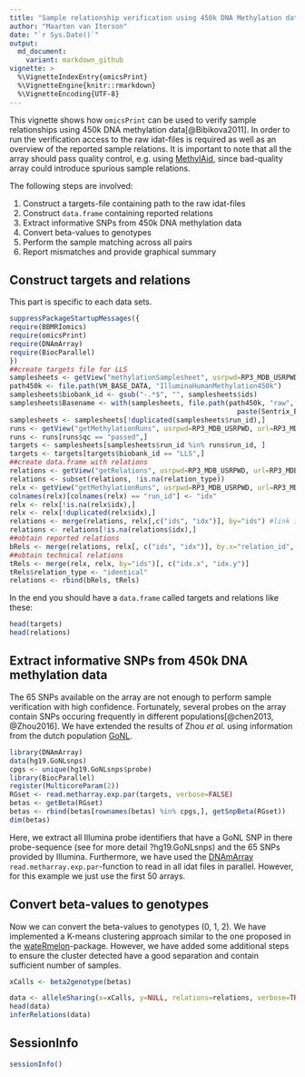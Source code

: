 ```yaml
---
title: "Sample relationship verification using 450k DNA Methylation data"
author: "Maarten van Iterson"
date: "`r Sys.Date()`"
output:
  md_document:
    variant: markdown_github
vignette: >
  %\VignetteIndexEntry{omicsPrint}
  %\VignetteEngine{knitr::rmarkdown}
  %\VignetteEncoding{UTF-8}
---
```


This vignette shows how `omicsPrint` can be used to verify sample
relationships using 450k DNA methylation data[@Bibikova2011]. In order
to run the verification access to the raw idat-files is required as
well as an overview of the reported sample relations. It is important
to note that all the array should pass quality control, e.g. using
[MethylAid](http://bioconductor.org/packages/MethylAid/), since
bad-quality array could introduce spurious sample relations.

The following steps are involved:

1. Construct a targets-file containing path to the raw idat-files
2. Construct `data.frame` containing reported relations
3. Extract informative SNPs from 450k DNA methylation data
4. Convert beta-values to genotypes
5. Perform the sample matching across all pairs
6. Report mismatches and provide graphical summary

## Construct targets and relations ##

This part is specific to each data sets.

```r
suppressPackageStartupMessages({
require(BBMRIomics)
require(omicsPrint)
require(DNAmArray)
require(BiocParallel)  
})
##create targets file for LLS
samplesheets <- getView("methylationSamplesheet", usrpwd=RP3_MDB_USRPWD, url=RP3_MDB, verbose=FALSE)
path450k <- file.path(VM_BASE_DATA, "IlluminaHumanMethylation450k")
samplesheets$biobank_id <- gsub("-.*$", "", samplesheets$ids)
samplesheets$Basename <- with(samplesheets, file.path(path450k, "raw", Sentrix_Barcode,
                                                        paste(Sentrix_Barcode, Sentrix_Position, sep = "_")))
samplesheets <- samplesheets[!duplicated(samplesheets$run_id),]
runs <- getView("getMethylationRuns", usrpwd=RP3_MDB_USRPWD, url=RP3_MDB, verbose=FALSE)
runs <- runs[runs$qc == "passed",]    
targets <- samplesheets[samplesheets$run_id %in% runs$run_id, ]
targets <- targets[targets$biobank_id == "LLS",]
##create data.frame with relations
relations <- getView("getRelations", usrpwd=RP3_MDB_USRPWD, url=RP3_MDB, verbose=FALSE)
relations <- subset(relations, !is.na(relation_type))
relx <- getView("getMethylationRuns", usrpwd=RP3_MDB_USRPWD, url=RP3_MDB, verbose=FALSE)
colnames(relx)[colnames(relx) == "run_id"] <- "idx"
relx <- relx[!is.na(relx$idx),]
relx <- relx[!duplicated(relx$idx),]
relations <- merge(relations, relx[,c("ids", "idx")], by="ids") #link idx
relations <- relations[!is.na(relations$idx),]
##obtain reported relations
bRels <- merge(relations, relx[, c("ids", "idx")], by.x="relation_id", by.y="ids")[,c("idx.x", "idx.y", "relation_type")]
##obtain technical relations
tRels <- merge(relx, relx, by="ids")[, c("idx.x", "idx.y")]
tRels$relation_type <- "identical"
relations <- rbind(bRels, tRels)    
```

In the end you should have a `data.frame` called targets and relations
like these:

```r
head(targets)
head(relations)
```

## Extract informative SNPs from 450k DNA methylation data ##

The 65 SNPs available on the array are not enough to perform sample
verification with high confidence. Fortunately, several probes on the
array contain SNPs occuring frequently in different
populations[@chen2013, @Zhou2016]. We have extended the results of
Zhou *et al.* using information from the dutch population
[GoNL](http://www.nlgenome.nl/).


```r
library(DNAmArray)
data(hg19.GoNLsnps)
cpgs <- unique(hg19.GoNLsnps$probe)
library(BiocParallel)
register(MulticoreParam(2))
RGset <- read.metharray.exp.par(targets, verbose=FALSE)
betas <- getBeta(RGset)
betas <- rbind(betas[rownames(betas) %in% cpgs,], getSnpBeta(RGset))
dim(betas)
```

Here, we extract all Illumina probe identifiers that have a GoNL SNP
in there probe-sequence (see for more detail ?hg19.GoNLsnps) and the
65 SNPs provided by Illumina. Furthermore, we have used the
[DNAmArray](https://github.com/molepi/DNAmArray)
`read.metharray.exp.par`-function to read in all idat files in
parallel. However, for this example we just use the first 50 arrays.

## Convert beta-values to genotypes ##

Now we can convert the beta-values to genotypes (0, 1, 2). We have
implemented a K-means clustering approach similar to the one proposed
in the
[wateRmelon](http://bioconductor.org/packages/wateRmelon/)-package. However,
we have added some additional steps to ensure the cluster detected
have a good separation and contain sufficient number of samples.

```r
xCalls <- beta2genotype(betas)
```

```r
data <- alleleSharing(x=xCalls, y=NULL, relations=relations, verbose=TRUE)
head(data)
inferRelations(data)
```

## SessionInfo

```r
sessionInfo()
```

